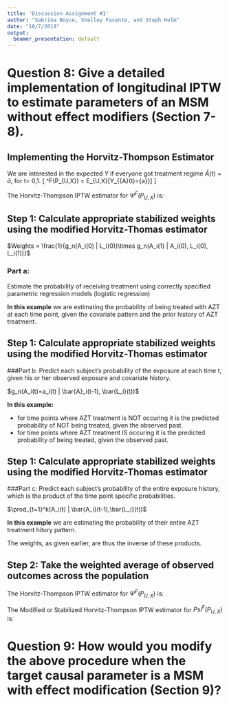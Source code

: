 ```yaml
---
title: 'Discussion Assignment #1'
author: "Sabrina Boyce, Shelley Facente, and Steph Holm"
date: "10/7/2019"
output:
  beamer_presentation: default
---
```


# Question 8: Give a detailed implementation of longitudinal IPTW to estimate parameters of an MSM without effect modifiers (Section 7-8).

## Implementing the Horvitz-Thompson Estimator
We are interested in the expected $Y$ if everyone got treatment regime $\bar{A}(t) = \bar{a}$, for t= 0,1.
\[ \Psi^F(P_{U,X}) = E_{U,X}[Y_{\bar{A}(t)=\bar{a}}] \] 

The Horvitz-Thompson IPTW estimator for $\Psi^F\left(P_{U,X}\right)$ is:
\begin{align*}
\hat{\Psi}(P_n) & =\frac{1}{n}\sum_{i=1}^n\frac{\mathbb{I}[\bar{A}_i(t)=\bar{a}]}{g_n(A_i(0)|L_i(0))\times g_n(A_i(1)|A_i(0), L_i(0), L_i(1))}Y_i\\
\end{align*}

<!-- FYI for Sabrina- marking somehting like this turns it into a comment ;) -->

<!--I took what you had started and tweaked the formulas slightly + added example summaries following her example in the lecture slides (lecture 4, slides 20- )-->

## Step 1: Calculate appropriate stabilized weights using the modified Horvitz-Thomas estimator

$Weights = \frac{1}{g_n(A_i(0) | L_i(0))\times g_n(A_i(1) | A_i(0), L_i(0), L_i(1))}$

\vspace{6 mm}

### Part a: 
Estimate the probability of receiving treatment using correctly specified parametric regression models (logistic regression)

\begin{align*}
g_0(A(0)=a(0)|L(0)) &= expit[\beta_0 + \beta_1 L(0)] \\
g_0(A(1)=a(1)|\bar{L}(1), A(0)) &= expit[\beta_0 + \beta_1 L(0) + \beta_2 L(1)] \\
\end{align*}

**In this example** we are estimating the probability of being treated with AZT at each time point, given the covariate pattern and the prior history of AZT treatment.

## Step 1: Calculate appropriate stabilized weights using the modified Horvitz-Thomas estimator

###Part b:
Predict each subject's probability of the exposure at each time t, given his or her observed exposure and covariate history.

\vspace{6 mm}
$g_n(A_i(t)=a_i(t) | \bar{A}_i(t-1), \bar{L_i}(t))$

\vspace{6mm}

**In this example:**

* for time points where AZT treatment is NOT occuring it is the predicted probability of NOT being treated, given the observed past.
* for time points where AZT treatment IS occuring it is the predicted probability of being treated, given the observed past.

## Step 1: Calculate appropriate stabilized weights using the modified Horvitz-Thomas estimator

###Part c:
Predict each subject's probability of the entire exposure history, which is the product of the time point specific probabilities. 

\vspace{6mm}

$\prod_{t=1}^k(A_i(t) | \bar{A_i}(t-1),\bar{L_i}(t))$

\vspace{6mm}

**In this example** we are estimating the probability of their entire AZT treatment hitory pattern.

\vspace{4mm}

The weights, as given earlier, are thus the inverse of these products.

## Step 2: Take the weighted average of observed outcomes across the population 

\vspace{3mm}

The Horvitz-Thompson IPTW estimator for $\Psi^F\left(P_{U,X}\right)$ is:
\begin{align*}
\hat{\Psi}(P_n) & =\frac{1}{n}\sum_{i=1}^n\frac{\mathbb{I}[\bar{A}_i(t)=\bar{a}]}{g_n(A_i(0)|L_i(0))\times g_n(A_i(1)|A_i(0), L_i(0), L_i(1))}Y_i\\
\end{align*}

The Modified or Stabilized Horvitz-Thompson IPTW estimator for $Psi^F\left(P_{U,X}\right)$ is:
\begin{align*}
\hat{\Psi}(P_n) & =\dfrac{\frac{1}{n}\sum_{i=1}^n\frac{\mathbb{I}[\bar{A}_i(t)=\bar{a}]}{g_n(A_i(0)|L_i(0))\times g_n(A_i(1)|A_i(0), L_i(0), L_i(1))}Y_i}{\frac{1}{n}\sum_{i=1}^n\frac{\mathbb{I}[\bar{A}_i(t)=\bar{a}]}{g_n(A_i(0)|L_i(0))\times g_n(A_i(1)|A_i(0), L_i(0), L_i(1))}}\\
\end{align*}


# Question 9: How would you modify the above procedure when the target causal parameter is a MSM with effect modification (Section 9)?
